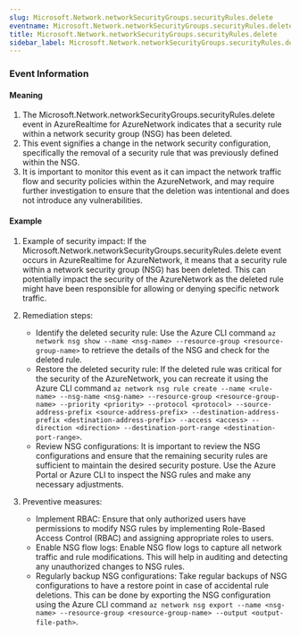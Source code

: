 ```yaml
--- 
slug: Microsoft.Network.networkSecurityGroups.securityRules.delete
eventname: Microsoft.Network.networkSecurityGroups.securityRules.delete
title: Microsoft.Network.networkSecurityGroups.securityRules.delete
sidebar_label: Microsoft.Network.networkSecurityGroups.securityRules.delete
---
```

                       
### Event Information

#### Meaning

1. The Microsoft.Network.networkSecurityGroups.securityRules.delete event in AzureRealtime for AzureNetwork indicates that a security rule within a network security group (NSG) has been deleted.
2. This event signifies a change in the network security configuration, specifically the removal of a security rule that was previously defined within the NSG.
3. It is important to monitor this event as it can impact the network traffic flow and security policies within the AzureNetwork, and may require further investigation to ensure that the deletion was intentional and does not introduce any vulnerabilities.

#### Example

1. Example of security impact: If the Microsoft.Network.networkSecurityGroups.securityRules.delete event occurs in AzureRealtime for AzureNetwork, it means that a security rule within a network security group (NSG) has been deleted. This can potentially impact the security of the AzureNetwork as the deleted rule might have been responsible for allowing or denying specific network traffic.

2. Remediation steps:
   - Identify the deleted security rule: Use the Azure CLI command `az network nsg show --name <nsg-name> --resource-group <resource-group-name>` to retrieve the details of the NSG and check for the deleted rule.
   - Restore the deleted security rule: If the deleted rule was critical for the security of the AzureNetwork, you can recreate it using the Azure CLI command `az network nsg rule create --name <rule-name> --nsg-name <nsg-name> --resource-group <resource-group-name> --priority <priority> --protocol <protocol> --source-address-prefix <source-address-prefix> --destination-address-prefix <destination-address-prefix> --access <access> --direction <direction> --destination-port-range <destination-port-range>`.
   - Review NSG configurations: It is important to review the NSG configurations and ensure that the remaining security rules are sufficient to maintain the desired security posture. Use the Azure Portal or Azure CLI to inspect the NSG rules and make any necessary adjustments.

3. Preventive measures:
   - Implement RBAC: Ensure that only authorized users have permissions to modify NSG rules by implementing Role-Based Access Control (RBAC) and assigning appropriate roles to users.
   - Enable NSG flow logs: Enable NSG flow logs to capture all network traffic and rule modifications. This will help in auditing and detecting any unauthorized changes to NSG rules.
   - Regularly backup NSG configurations: Take regular backups of NSG configurations to have a restore point in case of accidental rule deletions. This can be done by exporting the NSG configuration using the Azure CLI command `az network nsg export --name <nsg-name> --resource-group <resource-group-name> --output <output-file-path>`.


 